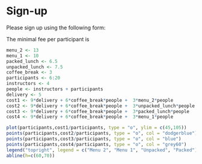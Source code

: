 # Sign-up

Please sign up using the following form:

The minimal fee per participant is

```r
menu_2 <- 13
menu_1 <- 10
packed_lunch <- 6.5
unpacked_lunch <- 7.5
coffee_break <- 3
participants <- 6:20
instructors <- 4
people <- instructors + participants
delivery <- 5
cost1 <- 9*delivery + 6*coffee_break*people +  3*menu_2*people
cost2 <- 9*delivery + 6*coffee_break*people +  3*unpacked_lunch*people
cost3 <- 9*delivery + 6*coffee_break*people +  3*packed_lunch*people
cost4 <- 9*delivery + 6*coffee_break*people +  3*menu_1*people

plot(participants,cost1/participants, type = "o", ylim = c(45,105))
points(participants,cost2/participants, type = "o", col = "dodgerblue")
points(participants,cost3/participants, type = "o", col = "blue")
points(participants,cost4/participants, type = "o", col = "grey60")
legend("topright", legend = c("Menu 2", "Menu 1", "Unpacked", "Packed"), fill = c("black", "grey60", "blue", "dodgerblue"))
abline(h=c(60,70))
```
